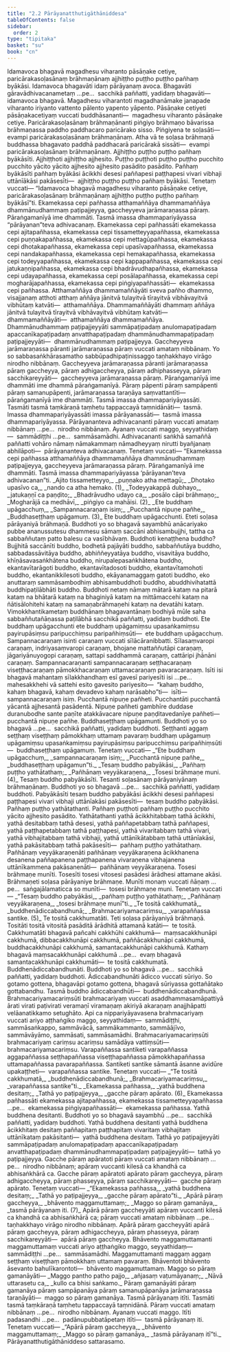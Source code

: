 ```yaml
---
title: "2.2 Pārāyanatthutigāthāniddesa"
tableOfContents: false
sidebar:
  order: 2
type: "tipitaka"
basket: "su"
book: "cn"
---
```



<DynamicBreadcrumb />

<Division number="93" book="cn">

<Paragraph number="1028" book="cn">
<Emphasis>Idamavoca bhagavā magadhesu viharanto pāsāṇake cetiye, paricārakasoḷasānaṃ brāhmaṇānaṃ ajjhiṭṭho puṭṭho puṭṭho pañhaṃ byākāsi.</Emphasis>
</Paragraph>

<Paragraph number="1029" book="cn">
<Emphasis>Idamavoca bhagavā</Emphasis>ti idaṃ pārāyanaṃ avoca. <Emphasis>Bhagavā</Emphasis>ti gāravādhivacanametaṃ …pe…  sacchikā paññatti, yadidaṃ bhagavāti—  idamavoca bhagavā. <Emphasis>Magadhesu viharanto</Emphasis>ti magadhanāmake janapade viharanto iriyanto vattento pālento yapento yāpento. <Emphasis>Pāsāṇake cetiye</Emphasis>ti pāsāṇakacetiyaṃ vuccati buddhāsananti—  magadhesu viharanto pāsāṇake cetiye. <Emphasis>Paricārakasoḷasānaṃ brāhmaṇānan</Emphasis>ti piṅgiyo brāhmaṇo bāvarissa brāhmaṇassa paddho paddhacaro paricārako sisso. Piṅgiyena te soḷasāti—  evampi paricārakasoḷasānaṃ brāhmaṇānaṃ. Atha vā te soḷasa brāhmaṇā buddhassa bhagavato paddhā paddhacarā paricārakā sissāti—  evampi paricārakasoḷasānaṃ brāhmaṇānaṃ.
</Paragraph>

<Paragraph number="1030" book="cn">
<Emphasis>Ajjhiṭṭho puṭṭho puṭṭho pañhaṃ byākāsī</Emphasis>ti. <Emphasis>Ajjhiṭṭho</Emphasis>ti ajjhiṭṭho ajjhesito. <Emphasis>Puṭṭho puṭṭho</Emphasis>ti puṭṭho puṭṭho pucchito pucchito yācito yācito ajjhesito ajjhesito pasādito pasādito. <Emphasis>Pañhaṃ byākāsī</Emphasis>ti pañhaṃ byākāsi ācikkhi desesi paññapesi paṭṭhapesi vivari vibhaji uttānīākāsi pakāsesīti—  ajjhiṭṭho puṭṭho puṭṭho pañhaṃ byākāsi. Tenetaṃ vuccati—
</Paragraph>

<Paragraph number="1031" book="cn">
“Idamavoca bhagavā magadhesu viharanto pāsāṇake cetiye, paricārakasoḷasānaṃ brāhmaṇānaṃ ajjhiṭṭho puṭṭho puṭṭho pañhaṃ byākāsī”ti.
</Paragraph>

</Division>
<Division number="94" book="cn">

<Paragraph number="1032" book="cn">
<Emphasis>Ekamekassa cepi pañhassa atthamaññāya dhammamaññāya dhammānudhammaṃ paṭipajjeyya, gaccheyyeva jarāmaraṇassa pāraṃ. Pāraṅgamanīyā ime dhammāti. Tasmā imassa dhammapariyāyassa “pārāyanan”teva adhivacanaṃ.</Emphasis>
</Paragraph>

<Paragraph number="1033" book="cn">
<Emphasis>Ekamekassa cepi pañhassā</Emphasis>ti ekamekassa cepi ajitapañhassa, ekamekassa cepi tissametteyyapañhassa, ekamekassa cepi puṇṇakapañhassa, ekamekassa cepi mettagūpañhassa, ekamekassa cepi dhotakapañhassa, ekamekassa cepi upasīvapañhassa, ekamekassa cepi nandakapañhassa, ekamekassa cepi hemakapañhassa, ekamekassa cepi todeyyapañhassa, ekamekassa cepi kappapañhassa, ekamekassa cepi jatukaṇṇipañhassa, ekamekassa cepi bhadrāvudhapañhassa, ekamekassa cepi udayapañhassa, ekamekassa cepi posālapañhassa, ekamekassa cepi mogharājapañhassa, ekamekassa cepi piṅgiyapañhassāti—  ekamekassa cepi pañhassa.
</Paragraph>

<Paragraph number="1034" book="cn">
<Emphasis>Atthamaññāya dhammamaññāyā</Emphasis>ti sveva pañho dhammo, visajjanaṃ atthoti atthaṃ aññāya jānitvā tulayitvā tīrayitvā vibhāvayitvā vibhūtaṃ katvāti—  atthamaññāya. <Emphasis>Dhammamaññāyā</Emphasis>ti dhammaṃ aññāya jānitvā tulayitvā tīrayitvā vibhāvayitvā vibhūtaṃ katvāti—  dhammamaññāyāti—  atthamaññāya dhammamaññāya. <Emphasis>Dhammānudhammaṃ paṭipajjeyyā</Emphasis>ti sammāpaṭipadaṃ anulomapaṭipadaṃ apaccanīkapaṭipadaṃ anvatthapaṭipadaṃ dhammānudhammapaṭipadaṃ paṭipajjeyyāti—  dhammānudhammaṃ paṭipajjeyya. <Emphasis>Gaccheyyeva jarāmaraṇassa pāran</Emphasis>ti jarāmaraṇassa pāraṃ vuccati amataṃ nibbānaṃ. Yo so sabbasaṅkhārasamatho sabbūpadhipaṭinissaggo taṇhakkhayo virāgo nirodho nibbānaṃ. <Emphasis>Gaccheyyeva jarāmaraṇassa pāran</Emphasis>ti jarāmaraṇassa pāraṃ gaccheyya, pāraṃ adhigaccheyya, pāraṃ adhiphasseyya, pāraṃ sacchikareyyāti—  gaccheyyeva jarāmaraṇassa pāraṃ. <Emphasis>Pāraṅgamanīyā ime dhammā</Emphasis>ti ime dhammā pāraṅgamanīyā. Pāraṃ pāpenti pāraṃ sampāpenti pāraṃ samanupāpenti, jarāmaraṇassa taraṇāya saṃvattantīti—  pāraṅgamanīyā ime dhammāti.
</Paragraph>

<Paragraph number="1035" book="cn">
<Emphasis>Tasmā imassa dhammapariyāyassā</Emphasis>ti. <Emphasis>Tasmā</Emphasis>ti tasmā taṃkāraṇā taṃhetu tappaccayā taṃnidānāti—  tasmā. <Emphasis>Imassa dhammapariyāyassā</Emphasis>ti imassa pārāyanassāti—  tasmā imassa dhammapariyāyassa. <Emphasis>Pārāyananteva adhivacanan</Emphasis>ti pāraṃ vuccati amataṃ nibbānaṃ …pe…  nirodho nibbānaṃ. Ayanaṃ vuccati maggo, seyyathidaṃ—  sammādiṭṭhi …pe…  sammāsamādhi. <Emphasis>Adhivacanan</Emphasis>ti saṅkhā samaññā paññatti vohāro nāmaṃ nāmakammaṃ nāmadheyyaṃ nirutti byañjanaṃ abhilāpoti—  pārāyananteva adhivacanaṃ. Tenetaṃ vuccati—
</Paragraph>

<Paragraph number="1036" book="cn">
“Ekamekassa cepi pañhassa atthamaññāya dhammamaññāya dhammānudhammaṃ paṭipajjeyya, gaccheyyeva jarāmaraṇassa pāraṃ. Pāraṅgamanīyā ime dhammāti. Tasmā imassa dhammapariyāyassa ‘pārāyanan’teva adhivacanan”ti.
</Paragraph>

</Division>
<Division number="95" book="cn">

<Paragraph number="1037" type="verses" book="cn">
_<Emphasis>Ajito tissametteyyo,</Emphasis>_  
_<Emphasis>puṇṇako atha mettagū;</Emphasis>_  
_<Emphasis>Dhotako upasīvo ca,</Emphasis>_  
_<Emphasis>nando ca atha hemako.</Emphasis> (1)_  

</Paragraph>

</Division>
<Division number="96" book="cn">

<Paragraph number="1038" type="verses" book="cn">
_<Emphasis>Todeyyakappā dubhayo,</Emphasis>_  
_<Emphasis>jatukaṇṇī ca paṇḍito;</Emphasis>_  
_<Emphasis>Bhadrāvudho udayo ca,</Emphasis>_  
_<Emphasis>posālo cāpi brāhmaṇo;</Emphasis>_  
_<Emphasis>Mogharājā ca medhāvī,</Emphasis>_  
_<Emphasis>piṅgiyo ca mahāisi.</Emphasis> (2)_  

</Paragraph>

</Division>
<Division number="97" book="cn">

<Paragraph number="1039" type="verses" book="cn">
_<Emphasis>Ete buddhaṃ upāgacchuṃ,</Emphasis>_  
_<Emphasis>Sampannacaraṇaṃ isiṃ;</Emphasis>_  
_<Emphasis>Pucchantā nipuṇe pañhe,</Emphasis>_  
_<Emphasis>Buddhaseṭṭhaṃ upāgamuṃ.</Emphasis> (3)_  

</Paragraph>

<Paragraph number="1040" book="cn">
<Emphasis>Ete buddhaṃ upāgacchun</Emphasis>ti. <Emphasis>Ete</Emphasis>ti soḷasa pārāyaniyā brāhmaṇā. <Emphasis>Buddho</Emphasis>ti yo so bhagavā sayambhū anācariyako pubbe ananussutesu dhammesu sāmaṃ saccāni abhisambujjhi, tattha ca sabbaññutaṃ patto balesu ca vasībhāvaṃ. <Emphasis>Buddho</Emphasis>ti kenaṭṭhena buddho? Bujjhitā saccānīti buddho, bodhetā pajāyāti buddho, sabbaññutāya buddho, sabbadassāvitāya buddho, abhiññeyyatāya buddho, visavitāya buddho, khīṇāsavasaṅkhātena buddho, nirupalepasaṅkhātena buddho, ekantavītarāgoti buddho, ekantavītadosoti buddho, ekantavītamohoti buddho, ekantanikkilesoti buddho, ekāyanamaggaṃ gatoti buddho, eko anuttaraṃ sammāsambodhiṃ abhisambuddhoti buddho, abuddhivihatattā buddhipaṭilābhāti buddho. <Emphasis>Buddho</Emphasis>ti netaṃ nāmaṃ mātarā kataṃ na pitarā kataṃ na bhātarā kataṃ na bhaginiyā kataṃ na mittāmaccehi kataṃ na ñātisālohitehi kataṃ na samaṇabrāhmaṇehi kataṃ na devatāhi kataṃ. Vimokkhantikametaṃ buddhānaṃ bhagavantānaṃ bodhiyā mūle saha sabbaññutañāṇassa paṭilābhā sacchikā paññatti, yadidaṃ buddhoti. <Emphasis>Ete buddhaṃ upāgacchun</Emphasis>ti ete buddhaṃ upāgamiṃsu upasaṅkamiṃsu payirupāsiṃsu paripucchiṃsu paripañhiṃsūti—  ete buddhaṃ upāgacchuṃ.
</Paragraph>

<Paragraph number="1041" book="cn">
<Emphasis>Sampannacaraṇaṃ isin</Emphasis>ti <Emphasis>caraṇaṃ</Emphasis> vuccati sīlācāranibbatti. Sīlasaṃvaropi caraṇaṃ, indriyasaṃvaropi caraṇaṃ, bhojane mattaññutāpi caraṇaṃ, jāgariyānuyogopi caraṇaṃ, sattapi saddhammā caraṇaṃ, cattāripi jhānāni caraṇaṃ. <Emphasis>Sampannacaraṇan</Emphasis>ti sampannacaraṇaṃ seṭṭhacaraṇaṃ viseṭṭhacaraṇaṃ pāmokkhacaraṇaṃ uttamacaraṇaṃ pavaracaraṇaṃ. <Emphasis>Isī</Emphasis>ti isi bhagavā mahantaṃ sīlakkhandhaṃ esī gavesī pariyesīti isi …pe…  mahesakkhehi vā sattehi esito gavesito pariyesito—  “kahaṃ buddho, kahaṃ bhagavā, kahaṃ devadevo kahaṃ narāsabho”ti—  isīti—  sampannacaraṇaṃ isiṃ.
</Paragraph>

<Paragraph number="1042" book="cn">
<Emphasis>Pucchantā nipuṇe pañhe</Emphasis>ti. <Emphasis>Pucchantā</Emphasis>ti pucchantā yācantā ajjhesantā pasādentā. <Emphasis>Nipuṇe pañhe</Emphasis>ti gambhīre duddase duranubodhe sante paṇīte atakkāvacare nipuṇe paṇḍitavedanīye pañheti—  pucchantā nipuṇe pañhe.
</Paragraph>

<Paragraph number="1043" book="cn">
<Emphasis>Buddhaseṭṭhaṃ upāgamun</Emphasis>ti. <Emphasis>Buddho</Emphasis>ti yo so bhagavā …pe…  sacchikā paññatti, yadidaṃ buddhoti. <Emphasis>Seṭṭhan</Emphasis>ti aggaṃ seṭṭhaṃ viseṭṭhaṃ pāmokkhaṃ uttamaṃ pavaraṃ buddhaṃ upāgamuṃ upāgamiṃsu upasaṅkamiṃsu payirupāsiṃsu paripucchiṃsu paripañhiṃsūti—  buddhaseṭṭhaṃ upāgamuṃ. Tenetaṃ vuccati—
</Paragraph>

<Paragraph number="1044" type="verses" book="cn">
_“Ete buddhaṃ upāgacchuṃ,_  
_sampannacaraṇaṃ isiṃ;_  
_Pucchantā nipuṇe pañhe,_  
_buddhaseṭṭhaṃ upāgamun”ti._  

</Paragraph>

</Division>
<Division number="98" book="cn">

<Paragraph number="1045" type="verses" book="cn">
_<Emphasis>Tesaṃ buddho pabyākāsi,</Emphasis>_  
_<Emphasis>Pañhaṃ puṭṭho yathātathaṃ;</Emphasis>_  
_<Emphasis>Pañhānaṃ veyyākaraṇena,</Emphasis>_  
_<Emphasis>Tosesi brāhmaṇe muni.</Emphasis> (4)_  

</Paragraph>

<Paragraph number="1046" book="cn">
<Emphasis>Tesaṃ buddho pabyākāsī</Emphasis>ti. <Emphasis>Tesan</Emphasis>ti soḷasānaṃ pārāyaniyānaṃ brāhmaṇānaṃ. <Emphasis>Buddho</Emphasis>ti yo so bhagavā …pe…  sacchikā paññatti, yadidaṃ buddhoti. <Emphasis>Pabyākāsī</Emphasis>ti tesaṃ buddho pabyākāsi ācikkhi desesi paññapesi paṭṭhapesi vivari vibhaji uttānīakāsi pakāsesīti—  tesaṃ buddho pabyākāsi.
</Paragraph>

<Paragraph number="1047" book="cn">
<Emphasis>Pañhaṃ puṭṭho yathātathan</Emphasis>ti. <Emphasis>Pañhaṃ puṭṭho</Emphasis>ti pañhaṃ puṭṭho pucchito yācito ajjhesito pasādito. <Emphasis>Yathātathan</Emphasis>ti yathā ācikkhitabbaṃ tathā ācikkhi, yathā desitabbaṃ tathā desesi, yathā paññapetabbaṃ tathā paññapesi, yathā paṭṭhapetabbaṃ tathā paṭṭhapesi, yathā vivaritabbaṃ tathā vivari, yathā vibhajitabbaṃ tathā vibhaji, yathā uttānīkātabbaṃ tathā uttānīakāsi, yathā pakāsitabbaṃ tathā pakāsesīti—  pañhaṃ puṭṭho yathātathaṃ.
</Paragraph>

<Paragraph number="1048" book="cn">
<Emphasis>Pañhānaṃ veyyākaraṇenā</Emphasis>ti pañhānaṃ veyyākaraṇena ācikkhanena desanena paññapanena paṭṭhapanena vivaraṇena vibhajanena uttānīkammena pakāsanenāti—  pañhānaṃ veyyākaraṇena.
</Paragraph>

<Paragraph number="1049" book="cn">
<Emphasis>Tosesi brāhmaṇe munī</Emphasis>ti. <Emphasis>Tosesī</Emphasis>ti tosesi vitosesi pasādesi ārādhesi attamane akāsi. <Emphasis>Brāhmaṇe</Emphasis>ti soḷasa pārāyaniye brāhmaṇe. <Emphasis>Munī</Emphasis>ti monaṃ vuccati ñāṇaṃ …pe…  saṅgajālamaticca so munīti—  tosesi brāhmaṇe muni. Tenetaṃ vuccati—
</Paragraph>

<Paragraph number="1050" type="verses" book="cn">
_“Tesaṃ buddho pabyākāsi,_  
_pañhaṃ puṭṭho yathātathaṃ;_  
_Pañhānaṃ veyyākaraṇena,_  
_tosesi brāhmaṇe munī”ti._  

</Paragraph>

</Division>
<Division number="99" book="cn">

<Paragraph number="1051" type="verses" book="cn">
_<Emphasis>Te tositā cakkhumatā,</Emphasis>_  
_<Emphasis>buddhenādiccabandhunā;</Emphasis>_  
_<Emphasis>Brahmacariyamacariṃsu,</Emphasis>_  
_<Emphasis>varapaññassa santike.</Emphasis> (5)_  

</Paragraph>

<Paragraph number="1052" book="cn">
<Emphasis>Te tositā cakkhumatā</Emphasis>ti. <Emphasis>Te</Emphasis>ti soḷasa pārāyaniyā brāhmaṇā. <Emphasis>Tositā</Emphasis>ti tositā vitositā pasāditā ārādhitā attamanā katāti—  te tositā. <Emphasis>Cakkhumatā</Emphasis>ti bhagavā pañcahi cakkhūhi cakkhumā—  maṃsacakkhunāpi cakkhumā, dibbacakkhunāpi cakkhumā, paññācakkhunāpi cakkhumā, buddhacakkhunāpi cakkhumā, samantacakkhunāpi cakkhumā. Kathaṃ bhagavā maṃsacakkhunāpi cakkhumā …pe…  evaṃ bhagavā samantacakkhunāpi cakkhumāti—  te tositā cakkhumatā.
</Paragraph>

<Paragraph number="1053" book="cn">
<Emphasis>Buddhenādiccabandhunā</Emphasis>ti. <Emphasis>Buddho</Emphasis>ti yo so bhagavā …pe…  sacchikā paññatti, yadidaṃ buddhoti. <Emphasis>Ādiccabandhunā</Emphasis>ti <Emphasis>ādicco</Emphasis> vuccati sūriyo. So gotamo gottena, bhagavāpi gotamo gottena, bhagavā sūriyassa gottañātako gottabandhu. Tasmā buddho ādiccabandhūti—  buddhenādiccabandhunā.
</Paragraph>

<Paragraph number="1054" book="cn">
<Emphasis>Brahmacariyamacariṃsū</Emphasis>ti brahmacariyaṃ vuccati asaddhammasamāpattiyā ārati virati paṭivirati veramaṇī viramaṇaṃ akiriyā akaraṇaṃ anajjhāpatti velāanatikkamo setughāto. Api ca nippariyāyavasena brahmacariyaṃ vuccati ariyo aṭṭhaṅgiko maggo, seyyathidaṃ—  sammādiṭṭhi, sammāsaṅkappo, sammāvācā, sammākammanto, sammāājīvo, sammāvāyāmo, sammāsati, sammāsamādhi. <Emphasis>Brahmacariyamacariṃsū</Emphasis>ti brahmacariyaṃ cariṃsu acariṃsu samādāya vattiṃsūti—  brahmacariyamacariṃsu.
</Paragraph>

<Paragraph number="1055" book="cn">
<Emphasis>Varapaññassa santike</Emphasis>ti varapaññassa aggapaññassa seṭṭhapaññassa viseṭṭhapaññassa pāmokkhapaññassa uttamapaññassa pavarapaññassa. <Emphasis>Santike</Emphasis>ti santike sāmantā āsanne avidūre upakaṭṭheti—  varapaññassa santike. Tenetaṃ vuccati—
</Paragraph>

<Paragraph number="1056" type="verses" book="cn">
_“Te tositā cakkhumatā,_  
_buddhenādiccabandhunā;_  
_Brahmacariyamacariṃsu,_  
_varapaññassa santike”ti._  

</Paragraph>

</Division>
<Division number="100" book="cn">

<Paragraph number="1057" type="verses" book="cn">
_<Emphasis>Ekamekassa pañhassa,</Emphasis>_  
_<Emphasis>yathā buddhena desitaṃ;</Emphasis>_  
_<Emphasis>Tathā yo paṭipajjeyya,</Emphasis>_  
_<Emphasis>gacche pāraṃ apārato.</Emphasis> (6)_  

</Paragraph>

<Paragraph number="1058" book="cn">
<Emphasis>Ekamekassa pañhassā</Emphasis>ti ekamekassa ajitapañhassa, ekamekassa tissametteyyapañhassa …pe…  ekamekassa piṅgiyapañhassāti—  ekamekassa pañhassa.
</Paragraph>

<Paragraph number="1059" book="cn">
<Emphasis>Yathā buddhena desitan</Emphasis>ti. <Emphasis>Buddho</Emphasis>ti yo so bhagavā sayambhū …pe…  sacchikā paññatti, yadidaṃ buddhoti. <Emphasis>Yathā buddhena desitan</Emphasis>ti yathā buddhena ācikkhitaṃ desitaṃ paññapitaṃ paṭṭhapitaṃ vivaritaṃ vibhajitaṃ uttānīkataṃ pakāsitanti—  yathā buddhena desitaṃ.
</Paragraph>

<Paragraph number="1060" book="cn">
<Emphasis>Tathā yo paṭipajjeyyā</Emphasis>ti sammāpaṭipadaṃ anulomapaṭipadaṃ apaccanīkapaṭipadaṃ anvatthapaṭipadaṃ dhammānudhammapaṭipadaṃ paṭipajjeyyāti—  tathā yo paṭipajjeyya.
</Paragraph>

<Paragraph number="1061" book="cn">
<Emphasis>Gacche pāraṃ apārato</Emphasis>ti pāraṃ vuccati amataṃ nibbānaṃ …pe…  nirodho nibbānaṃ; apāraṃ vuccanti kilesā ca khandhā ca abhisaṅkhārā ca. <Emphasis>Gacche pāraṃ apārato</Emphasis>ti apārato pāraṃ gaccheyya, pāraṃ adhigaccheyya, pāraṃ phasseyya, pāraṃ sacchikareyyāti—  gacche pāraṃ apārato. Tenetaṃ vuccati—
</Paragraph>

<Paragraph number="1062" type="verses" book="cn">
_“Ekamekassa pañhassa,_  
_yathā buddhena desitaṃ;_  
_Tathā yo paṭipajjeyya,_  
_gacche pāraṃ apārato”ti._  

</Paragraph>

</Division>
<Division number="101" book="cn">

<Paragraph number="1063" type="verses" book="cn">
_<Emphasis>Apārā pāraṃ gaccheyya,</Emphasis>_  
_<Emphasis>bhāvento maggamuttamaṃ;</Emphasis>_  
_<Emphasis>Maggo so pāraṃ gamanāya,</Emphasis>_  
_<Emphasis>tasmā pārāyanaṃ iti.</Emphasis> (7)_  

</Paragraph>

<Paragraph number="1064" book="cn">
<Emphasis>Apārā pāraṃ gaccheyyā</Emphasis>ti apāraṃ vuccanti kilesā ca khandhā ca abhisaṅkhārā ca; pāraṃ vuccati amataṃ nibbānaṃ …pe…  taṇhakkhayo virāgo nirodho nibbānaṃ. <Emphasis>Apārā pāraṃ gaccheyyā</Emphasis>ti apārā pāraṃ gaccheyya, pāraṃ adhigaccheyya, pāraṃ phasseyya, pāraṃ sacchikareyyāti—  apārā pāraṃ gaccheyya.
</Paragraph>

<Paragraph number="1065" book="cn">
<Emphasis>Bhāvento maggamuttaman</Emphasis>ti maggamuttamaṃ vuccati ariyo aṭṭhaṅgiko maggo, seyyathidaṃ—  sammādiṭṭhi …pe…  sammāsamādhi. <Emphasis>Maggamuttaman</Emphasis>ti maggaṃ aggaṃ seṭṭhaṃ viseṭṭhaṃ pāmokkhaṃ uttamaṃ pavaraṃ. <Emphasis>Bhāvento</Emphasis>ti bhāvento āsevanto bahulīkarontoti—  bhāvento maggamuttamaṃ.
</Paragraph>

<Paragraph number="1066" book="cn">
<Emphasis>Maggo so pāraṃ gamanāyā</Emphasis>ti—
</Paragraph>

<Paragraph number="1067" type="verses" book="cn">
_Maggo pantho patho pajjo,_  
_añjasaṃ vaṭumāyanaṃ;_  
_Nāvā uttarasetu ca,_  
_kullo ca bhisi saṅkamo._  

</Paragraph>

<Paragraph number="1068" book="cn">
<Emphasis>Pāraṃ gamanāyā</Emphasis>ti pāraṃ gamanāya pāraṃ sampāpanāya pāraṃ samanupāpanāya jarāmaraṇassa taraṇāyāti—  maggo so pāraṃ gamanāya.
</Paragraph>

<Paragraph number="1069" book="cn">
<Emphasis>Tasmā pārāyanaṃ itī</Emphasis>ti. <Emphasis>Tasmā</Emphasis>ti tasmā taṃkāraṇā taṃhetu tappaccayā taṃnidānā. Pāraṃ vuccati amataṃ nibbānaṃ …pe…  nirodho nibbānaṃ. Ayanaṃ vuccati maggo. <Emphasis>Itī</Emphasis>ti padasandhi …pe…  padānupubbatāpetaṃ itīti—  tasmā pārāyanaṃ iti. Tenetaṃ vuccati—
</Paragraph>

<Paragraph number="1070" type="verses" book="cn">
_“Apārā pāraṃ gaccheyya,_  
_bhāvento maggamuttamaṃ;_  
_Maggo so pāraṃ gamanāya,_  
_tasmā pārāyanaṃ itī”ti._  


</Paragraph>
</Division>

<Paragraph number="1071" type="center" book="cn">
Pārāyanatthutigāthāniddeso sattarasamo.
</Paragraph>